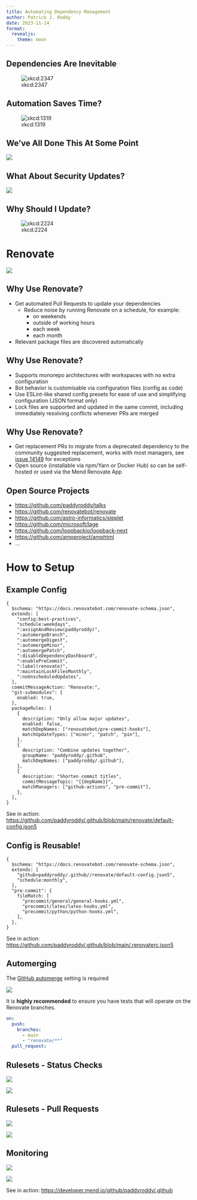 ```yaml
---
title: Automating Dependency Management
author: Patrick J. Roddy
date: 2023-11-14
format:
  revealjs:
    theme: moon
---
```


## Dependencies Are Inevitable

![xkcd:2347](dependency.png)

## Automation Saves Time?

![xkcd:1319](automation.png)

## We've All Done This At Some Point

![](bump.png)

## What About Security Updates?

![](dependabot.png)

## Why Should I Update?

![xkcd:2224](updates.png)

# Renovate

![](renovate.jpg)

## Why Use Renovate?

- Get automated Pull Requests to update your dependencies
  - Reduce noise by running Renovate on a schedule, for example:
    - on weekends
    - outside of working hours
    - each week
    - each month
- Relevant package files are discovered automatically

## Why Use Renovate?

- Supports monorepo architectures with workspaces with no extra configuration
- Bot behavior is customisable via configuration files (config as code)
- Use ESLint-like shared config presets for ease of use and simplifying
  configuration (JSON format only)
- Lock files are supported and updated in the same commit, including immediately
  resolving conflicts whenever PRs are merged

## Why Use Renovate?

- Get replacement PRs to migrate from a deprecated dependency to the community
  suggested replacement, works with most managers, see
  [issue 14149](https://github.com/renovatebot/renovate/issues/14149){.external target="_blank"}
  for exceptions
- Open source (installable via npm/Yarn or Docker Hub) so can be self-hosted or
  used via the Mend Renovate App

## Open Source Projects

- <https://github.com/paddyroddy/talks>
- <https://github.com/renovatebot/renovate>
- <https://github.com/astro-informatics/sleplet>
- <https://github.com/microsoft/lage>
- <https://github.com/loopbackio/loopback-next>
- <https://github.com/ampproject/amphtml>
- ...

# How to Setup

## Example Config

```.json5
{
  $schema: "https://docs.renovatebot.com/renovate-schema.json",
  extends: [
    "config:best-practices",
    "schedule:weekdays",
    ":assignAndReview(paddyroddy)",
    ":automergeBranch",
    ":automergeDigest",
    ":automergeMinor",
    ":automergePatch",
    ":disableDependencyDashboard",
    ":enablePreCommit",
    ":label(renovate)",
    ":maintainLockFilesMonthly",
    ":noUnscheduledUpdates",
  ],
  commitMessageAction: "Renovate:",
  "git-submodules": {
    enabled: true,
  },
  packageRules: [
    {
      description: "Only allow major updates",
      enabled: false,
      matchDepNames: ["renovatebot/pre-commit-hooks"],
      matchUpdateTypes: ["minor", "patch", "pin"],
    },
    {
      description: "Combine updates together",
      groupName: "paddyroddy/.github",
      matchDepNames: ["paddyroddy/.github"],
    },
    {
      description: "Shorten commit titles",
      commitMessageTopic: "{{depName}}",
      matchManagers: ["github-actions", "pre-commit"],
    },
  ],
}
```

::: footer
See in action: <https://github.com/paddyroddy/.github/blob/main/renovate/default-config.json5>
:::

## Config is Reusable!

```.json5
{
  $schema: "https://docs.renovatebot.com/renovate-schema.json",
  extends: [
    "github>paddyroddy/.github//renovate/default-config.json5",
    "schedule:monthly",
  ],
  "pre-commit": {
    fileMatch: [
      "precommit/general/general-hooks.yml",
      "precommit/latex/latex-hooks.yml",
      "precommit/python/python-hooks.yml",
    ],
  },
}
```

::: footer
See in action: <https://github.com/paddyroddy/.github/blob/main/.renovaterc.json5>
:::

## Automerging

The
[GitHub automerge](https://docs.github.com/en/pull-requests/collaborating-with-pull-requests/incorporating-changes-from-a-pull-request/automatically-merging-a-pull-request)
setting is required

![](automerge.png)

::: {.fragment .fade-left}
It is **highly recommended** to ensure you have tests that will operate on the
Renovate branches.

```yaml
on:
  push:
    branches:
      - main
      - "renovate/**"
  pull_request:
```
:::

## Rulesets - Status Checks

:::{layout-ncol=2}
![](status_checks_1.png)

::: {.fragment .fade-left}
![](status_checks_2.png)
:::
:::

## Rulesets - Pull Requests

:::{layout-ncol=2}
![](pull_requests_1.png)

::: {.fragment .fade-left}
![](pull_requests_2.png)
:::
:::

## Monitoring

:::{layout-ncol=2}
![](logging_1.png)

::: {.fragment .fade-left}
![](logging_2.png)
:::
:::

::: footer
See in action: <https://developer.mend.io/github/paddyroddy/.github>
:::
